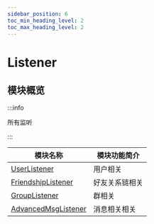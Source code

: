 ```yaml
---
sidebar_position: 6
toc_min_heading_level: 2
toc_max_heading_level: 2
---
```


# Listener

## 模块概览

:::info

所有监听

:::

| 模块名称                                                          | 模块功能简介   |
| ----------------------------------------------------------------- | -------------- |
| [UserListener](docs/sdks/Listener/UserListener.mdx)               | 用户相关       |
| [FriendshipListener](docs/sdks/Listener/FriendshipListener.mdx)   | 好友关系链相关 |
| [GroupListener](docs/sdks/Listener/GroupListener.mdx)             | 群相关         |
| [AdvancedMsgListener](docs/sdks/Listener/AdvancedMsgListener.mdx) | 消息相关相关   |
